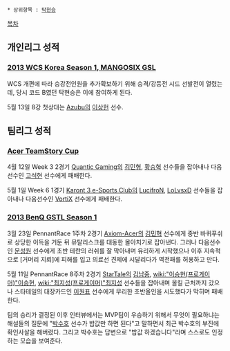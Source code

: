  * 상위항목 : [[탁현승]]

[[목차]]

== 개인리그 성적 ==
=== [[2013 WCS Korea Season 1, MANGOSIX GSL]] ===
WCS 개편에 따라 승강전인원을 추가확보하기 위해 승격/강등전 시드 선발전이 열렸는데, 당시 코드 B였던 탁현승은 이에 참여하게 된다.

5월 13일 8강 첫상대는 [[Azubu]]의 [[이상헌]] 선수.
== 팀리그 성적 ==
=== [[Acer TeamStory Cup]] ===
4월 12일 Week 3 2경기 [[Quantic Gaming]]의 [[김민형]], [[황승혁]] 선수들을 잡아내나 다음선수인 [[고석현]] 선수에게 패배한다.

5월 1일 Week 6 1경기 [[Karont 3 e-Sports Club]]의 [[LucifroN]], [[LoLvsxD]] 선수들을 잡아내나 다음선수인 [[VortiX]] 선수에게 패배한다.
=== [[2013 BenQ GSTL Season 1]] ===
3월 23일 PennantRace 1주차 2경기 [[Axiom-Acer]]의 [[김민혁]] 선수에게 중반 바퀴푸쉬로 상당한 이득을 거둔 뒤 뮤탈리스크를 대동한 몰아치기로 잡아낸다. 그러나 다음선수인 [[문성원]] 선수에게 초반 테란의 러쉬를 잘 막아내며 유리하게 시작했으나 이후 지속적으로 [거머리 지뢰]에 피해를 입고 의료선 견제에 시달리다가 역전패를 허용하고 만다.

5월 11일 PennantRace 8주차 2경기 [[StarTale]]의 [[김남중]], [[wiki:"이승현(프로게이머)"이승현]], [[wiki:"최지성(프로게이머)"최지성]] 선수들을 잡아내며 올킬 근처까지 갔으나 스타테일의 대장카드인 [[이원표]] 선수에게 무리한 초반올인을 시도했다가 막히며 패배한다.

팀의 승리가 결정된 이후 인터뷰에서는 MVP팀이 우승하기 위해서 무엇이 필요하냐는 해설들의 질문에 "[[박수호]] 선수가 밥값만 하면 된다"고 말하면서 최근 박수호의 부진에 확인사살을 해버렸다. 그리고 박수호는 답변으로 "밥값 하겠습니다"라며 스스로도 인정하는 모습을 보여준다.

